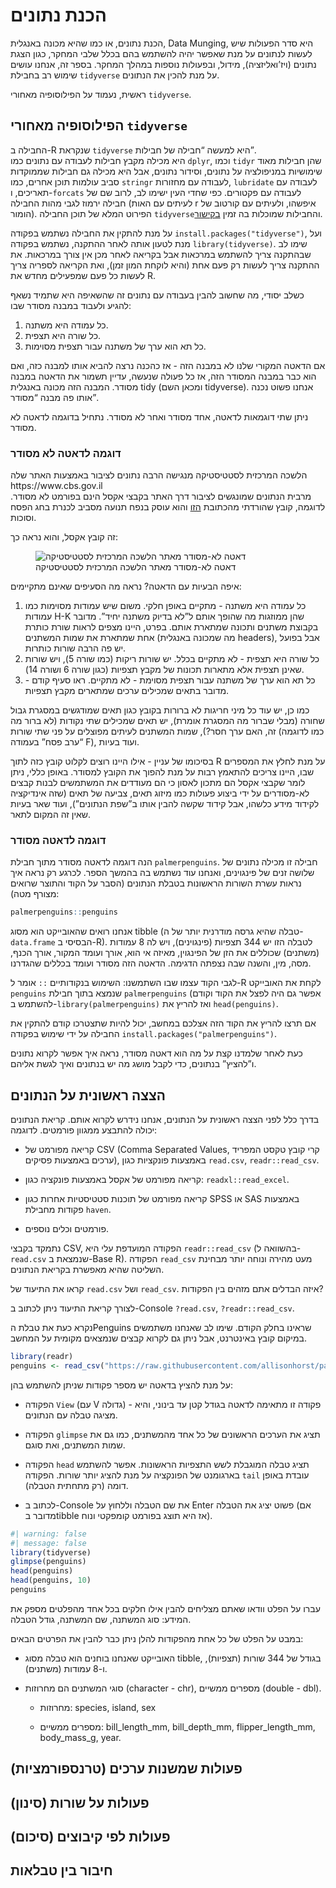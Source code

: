 # הכנת נתונים {#sec-data-munging-tidyverse}

הכנת נתונים, או כמו שהיא מכונה באנגלית, Data Munging, היא סדר הפעולות שיש לעשות לנתונים על מנת שאפשר יהיה להשתמש בהם בכלל שלבי המחקר, כגון הצגת נתונים (ויז'ואליזציה), מידול, ובפעולות נוספות במהלך המחקר. בספר זה, אנחנו עושים שימוש רב בחבילת `tidyverse` על מנת להכין את הנתונים.

ראשית, נעמוד על הפילוסופיה מאחורי `tidyverse`.

## הפילוסופיה מאחורי `tidyverse`

החבילה ב-R שנקראת `tidyverse` היא למעשה "חבילה של חבילות".\
היא מכילה מקבץ חבילות לעבודה עם נתונים כמו `dplyr`, וכמו `tidyr` שהן חבילות מאוד שימושיות במניפולציה על נתונים, וסידור נתונים, אבל היא מכילה גם חבילות שממוקדות סביב עולמות תוכן אחרים, כמו `stringr` לעבודה עם מחזורות, `lubridate` לעבודה עם תאריכים, ו-`forcats` לעבודה עם פקטורים. כפי שחדי העין ישימו לב, לרוב שם של חבילה ירמוז לגבי מהות החבילה (לעיתים עם האות r איפשהו, ולעיתים עם קורטוב של הומור). הפירוט המלא של תוכן החבילה `tidyverse`והחבילות שמוכלות בה זמין [בקישור](https://www.tidyverse.org/).

על מנת להתקין את החבילה נשתמש בפקודה `install.packages("tidyverse")`, ועל מנת לטעון אותה לאחר ההתקנה, נשתמש בפקודה `library(tidyverse)`. שימו לב שבהתקנה צריך להשתמש במרכאות אבל בקריאה לאחר מכן אין צורך במרכאות. את ההתקנה צריך לעשות רק פעם אחת (והיא לוקחת המון זמן), ואת הקריאה לספריה צריך לעשות כל פעם שמפעילים מחדש את R.

כשלב יסודי, מה שחשוב להבין בעבודה עם נתונים זה שהשאיפה היא שתמיד נשאף להגיע ולעבוד במבנה מסודר שבו:

1.  כל עמודה היא משתנה.
2.  כל שורה היא תצפית.
3.  כל תא הוא ערך של משתנה עבור תצפית מסוימות.

אם הדאטה המקורי שלנו לא במבנה הזה - אז כהכנה נרצה להביא אותו למבנה כזה, ואם הוא כבר במבנה המסודר הזה, אז כל פעולה שנעשה, עדיין תשמור את הדאטה במבנה מסודר. המבנה הזה מכונה באנגלית tidy (ומכאן השם tidyverse). אנחנו פשוט נכנה אותו פה מבנה "מסודר".

ניתן שתי דוגמאות לדאטה, אחד מסודר ואחר לא מסודר. נתחיל בדוגמה לדאטה לא מסודר.

### דוגמה לדאטה לא מסודר

הלשכה המרכזית לסטטיסטיקה מנגישה הרבה נתונים לציבור באמצעות האתר שלה https://www.cbs.gov.il\
מרבית הנתונים שמונגשים לציבור דרך האתר בקבצי אקסל הינם בפורמט לא מסודר. לדוגמה, קובץ שהורדתי מהכתובת [הזו](https://www.cbs.gov.il/he/publications/Pages/2016/%D7%A1%D7%A4%D7%99%D7%A8%D7%95%D7%AA-%D7%AA%D7%A0%D7%95%D7%A2%D7%94-%D7%91%D7%93%D7%A8%D7%9B%D7%99%D7%9D-%D7%9C%D7%90-%D7%A2%D7%99%D7%A8%D7%95%D7%A0%D7%99%D7%95%D7%AA-2015-2010.aspx) והוא עוסק בנפח תנועה מסביב לכנרת בחג הפסח וסוכות.

זה קובץ אקסל, והוא נראה כך:

![דאטה לא-מסודר מאתר הלשכה המרכזית לסטטיסטיקה](images/cbs_untidy_data.png){fig-alt="דאטה לא-מסודר מאתר הלשכה המרכזית לסטטיסטיקה" fig-align="center"}

איפה הבעיות עם הדאטה? נראה מה הסעיפים שאינם מתקיימים:

1.  כל עמודה היא משתנה - מתקיים באופן חלקי. משום שיש עמודות מסוימות כמו עמודות H-K שהן ממוזגות מה שהופך אותם ל"לא בדיוק משתנה יחיד". מדובר בקבוצת משתנים ותכונה שמתארת אותם. בפרט, היינו מצפים לראות שורת כותרת אחת שמתארת את שמות המשתנים (מה שמכונה באנגלית headers), אבל בפועל יש פה הרבה שורות כותרות.
2.  כל שורה היא תצפית - לא מתקיים בכלל. יש שורות ריקות (כמו שורה 5), ויש שורות שאינן תצפית אלא מתארות תכונות של מקבץ תצפיות (כגון שורה 6 ושורה 14).
3.  כל תא הוא ערך של משתנה עבור תצפית מסוימת - לא מתקיים. ראו סעיף קודם - מדובר בתאים שמכילים ערכים שמתארים מקבץ תצפיות.

כמו כן, יש עוד כל מיני חריגות לא ברורות בקובץ כגון תאים שמודגשים במסגרת גבול שחורה (מבלי שברור מה המסגרת אומרת), יש תאים שמכילים שתי נקודות (לא ברור מה זה, האם ערך חסר?), שמות המשתנים לעיתים מפוצלים על פני שתי שורות (כמו לדוגמה "ערב פסח" בעמודה F), ועוד בעיות.

בסיכומו של עניין - אילו היינו רוצים לקלוט קובץ כזה לתוך R על מנת לחלץ את המספרים שבו, היינו צריכים להתאמץ רבות על מנת להפוך את הקובץ למסודר. באופן כללי, ניתן לומר שקבצי אקסל הם מתכון לאסון כי הם מעודדים את המשתמשים לבנות קבצים לא-מסודרים על ידי ביצוע פעולות כמו מיזוג תאים, צביעה של תאים (שזה אינדיקציה לקידוד מידע כלשהו, אבל קידוד שקשה להבין אותו ב"שפת הנתונים"), ועוד שאר בעיות שאין זה המקום לתאר.

### דוגמה לדאטה מסודר

הנה דוגמה לדאטה מסודר מתוך חבילת `palmerpenguins`. חבילה זו מכילה נתונים של שלושה זנים של פינגוינים, ואנחנו עוד נשתמש בה בהמשך הספר. לכרגע רק נראה איך נראות עשרת השורות הראשונות בטבלת הנתונים (הסבר על הקוד והתוצר שרואים מצורף מטה):

```r
palmerpenguins::penguins
```

אנחנו רואים שהאובייקט הוא מסוג tibble (טבלה שהיא גרסה מודרנית יותר של ה-`data.frame` הבסיסי ב-R). לטבלה הזו יש 344 תצפיות (פינגוינים), ויש לה 8 עמודות (משתנים) שכוללים את הזן של הפינגוין, מאיזה אי הוא, אורך ועומד המקור, אורך הכנף, מסה, מין, והשנה שבה נצפתה הדגימה. הדאטה הזה מסודר ועומד בכללים שהגדרנו.

לגבי הקוד עצמו שבו השתמשנו: השימוש בנקודותיים `::` אומר ל-R לקחת את האובייקט `penguins` שנמצא בתוך חבילת `palmerpenguins` (אפשר גם היה לפצל את הקוד וקודם להשתמש ב-`library(palmerpenguins)` ואז להריץ את `head(penguins)`.

אם תרצו להריץ את הקוד הזה אצלכם במחשב, יכול להיות שתצטרכו קודם להתקין את החבילה על ידי שימוש בפקודה `install.packages("palmerpenguins")`.

כעת לאחר שלמדנו קצת על מה הוא דאטה מסודר, נראה איך אפשר לקרוא נתונים ו"להציץ" בנתונים, כדי לקבל מושג מה יש בנתונים ואיך לגשת אליהם.

## הצצה ראשונית על הנתונים

בדרך כלל לפני הצצה ראשונית על הנתונים, אנחנו נידרש לקרוא אותם. קריאת הנתונים יכולה להתבצע ממגוון פורמטים. לדוגמה:

-   קריאה מפורמט של CSV (Comma Separated Values, קרי קובץ טקסט המפריד ערכים באמצעות פסיקים), באמצעות פונקציות כגון `read.csv`, `readr::read_csv`.

-   קריאה מפורמט של אקסל באמצעות פונקציה כגון: `readxl::read_excel`.

-   קריאה מפורמט של תוכנות סטטיסטיות אחרות כגון SPSS או SAS באמצעות פקודות מחבילת `haven`.

-   פורמטים וכלים נוספים.

נתמקד בקבצי CSV, הפקודה המועדפת עלי היא `readr::read_csv` (בהשוואה ל-`read.csv` שנמצאת ב-Base R). הפקודה `read_csv` מעט מהירה ונוחה יותר מבחינת השליטה שהיא מאפשרת בקריאת הנתונים.

::: question
קראו את התיעוד של `read.csv` ושל `read_csv`. איזה הבדלים אתם מזהים בין הפקודות?

לצורך קריאת התיעוד ניתן לכתוב ב-Console `?read.csv`, `?readr::read_csv`.
:::

נקרא כעת את טבלת הPenguins שראינו בחלק הקודם. שימו לב שאנחנו משתמשים במיקום קובץ באינטרנט, אבל ניתן גם לקרוא קבצים שנמצאים מקומית על המחשב.

```r
library(readr)
penguins <- read_csv("https://raw.githubusercontent.com/allisonhorst/palmerpenguins/main/inst/extdata/penguins.csv")
```

על מנת להציץ בדאטה יש מספר פקודות שניתן להשתמש בהן:

-   הפקודה `View` (עם V גדולה) - פקודה זו מתאימה לדאטה בגודל קטן עד בינוני, והיא מציגה טבלה עם הנתונים.

-   הפקודה `glimpse` תציג את הערכים הראשונים של כל אחד מהמשתנים, כמו גם את שמות המשתנים, ואת סוגם.

-   הפקודה `head` תציג טבלה המוגבלת לשש התצפיות הראשונות. אפשר להשתמש בארגומנט של הפונקציה על מנת להציג יותר שורות. הפקודה `tail` עובדת באופן דומה (רק מתחתית הטבלה).

-   לכתוב ב-Console את שם הטבלה וללחוץ על Enter פשוט יציג את הטבלה (אם מדובר בtibble אז היא תוצג בפורמט קומפקטי ונוח).

```r
#| warning: false
#| message: false
library(tidyverse)
glimpse(penguins)
head(penguins)
head(penguins, 10)
penguins
```

<div class="question">

עברו על הפלט וודאו שאתם מצליחים להבין אילו חלקים בכל אחד מהפלטים מספק את המידע: סוג המשתנה, שם המשתנה, גודל הטבלה.

</div>

במבט על הפלט של כל אחת מהפקודות להלן ניתן כבר להבין את הפרטים הבאים:

-   האובייקט שאנחנו בוחנים הוא טבלה מסוג tibble, בגודל של 344 שורות (תצפיות), ו-8 עמודות (משתנים).

-   סוגי המשתנים הם מחרוזות (character - chr), מספרים ממשיים (double - dbl).

    -   מחרוזות: species, island, sex

    -   מספרים ממשיים: bill_length_mm, bill_depth_mm, flipper_length_mm, body_mass_g, year.

## פעולות שמשנות ערכים (טרנספורמציות)

## פעולות על שורות (סינון)

## פעולות לפי קיבוצים (סיכום)

## חיבור בין טבלאות
